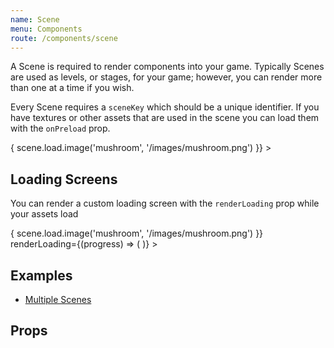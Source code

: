 ```yaml
---
name: Scene
menu: Components
route: /components/scene
---
```



A Scene is required to render components into your game. Typically Scenes are used as levels, or stages, for your game; however,
you can render more than one at a time if you wish.

Every Scene requires a `sceneKey` which should be a unique identifier. If you have textures or other assets that are used in the scene
you can load them with the `onPreload` prop.

<Playground>
  <Game width={400} height={400}>
    <Scene
      sceneKey="main"
      onPreload={(scene) => {
        scene.load.image('mushroom', '/images/mushroom.png')
      }}
    >
      <Sprite x={200} y={200} texture="mushroom" />
    </Scene>
  </Game>
</Playground>

## Loading Screens

You can render a custom loading screen with the `renderLoading` prop while your assets load

<Playground>
  <Game width={400} height={400}>
    <Scene
      sceneKey="main"
      onPreload={(scene) => {
        scene.load.image('mushroom', '/images/mushroom.png')
      }}
      renderLoading={(progress) => (
        <Text
          x={150}
          y={150}
          text={`Loading... ${Math.round(progress * 100)}%`}
          style={{ color: 'white' }}
        />
      )}
    >
      <Sprite x={200} y={200} texture="mushroom" />
    </Scene>
  </Game>
</Playground>

## Examples

- [Multiple Scenes](https://codesandbox.io/s/github/mattjennings/react-phaser-fiber/tree/master/examples/multiple-scenes)

## Props

<Props of={Scene} />
